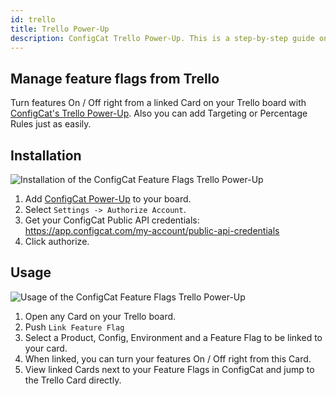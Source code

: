 ```yaml
---
id: trello
title: Trello Power-Up
description: ConfigCat Trello Power-Up. This is a step-by-step guide on how to connect and manage feature flags from Trello boards and cards.
---
```


## Manage feature flags from Trello

Turn features On / Off right from a linked Card on your Trello board with <a href="https://trello.com/power-ups/5e694b66d2511a3601ebd0fb" target="_blank">ConfigCat's Trello Power-Up</a>. Also you can add Targeting or Percentage Rules just as easily.

## Installation

<img
  src="/docs/assets/trello_enable.gif"
  className="zoomable"
  alt="Installation of the ConfigCat Feature Flags Trello Power-Up"
/>

1. Add <a href="https://trello.com/power-ups/5e694b66d2511a3601ebd0fb" target="_blank">ConfigCat Power-Up</a> to your board.
2. Select `Settings -> Authorize Account`.
3. Get your ConfigCat Public API credentials: https://app.configcat.com/my-account/public-api-credentials
4. Click authorize.

## Usage

<img
  src="/docs/assets/trello_use.gif"
  className="zoomable"
  alt="Usage of the ConfigCat Feature Flags Trello Power-Up"
/>

1. Open any Card on your Trello board.
2. Push `Link Feature Flag`
3. Select a Product, Config, Environment and a Feature Flag to be linked to your card.
4. When linked, you can turn your features On / Off right from this Card.
5. View linked Cards next to your Feature Flags in ConfigCat and jump to the Trello Card directly.
